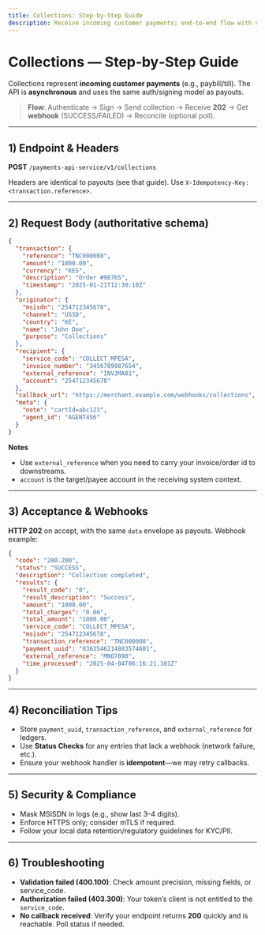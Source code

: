 ```yaml
---
title: Collections: Step‑by‑Step Guide
description: Receive incoming customer payments; end‑to‑end flow with signing, acceptance, webhooks, and reconciliation.
---
```


# Collections — Step‑by‑Step Guide

Collections represent **incoming customer payments** (e.g., paybill/till). The API is **asynchronous** and uses the same auth/signing model as payouts.

> **Flow**: Authenticate → Sign → Send collection → Receive **202** → Get **webhook** (SUCCESS/FAILED) → Reconcile (optional poll).

---

## 1) Endpoint & Headers

**POST** `/payments-api-service/v1/collections`

Headers are identical to payouts (see that guide). Use `X-Idempotency-Key: <transaction.reference>`.

---

## 2) Request Body (authoritative schema)

```json
{
  "transaction": {
    "reference": "TNC000008",
    "amount": "1000.00",
    "currency": "KES",
    "description": "Order #98765",
    "timestamp": "2025-01-21T12:30:10Z"
  },
  "originator": {
    "msisdn": "254712345678",
    "channel": "USSD",
    "country": "KE",
    "name": "John Doe",
    "purpose": "Collections"
  },
  "recipient": {
    "service_code": "COLLECT_MPESA",
    "invoice_number": "3456789987654",
    "external_reference": "INVJMA01",
    "account": "254712345678"
  },
  "callback_url": "https://merchant.example.com/webhooks/collections",
  "meta": {
    "note": "cartId=abc123",
    "agent_id": "AGENT456"
  }
}
```

**Notes**
- Use `external_reference` when you need to carry your invoice/order id to downstreams.
- `account` is the target/payee account in the receiving system context.

---

## 3) Acceptance & Webhooks

**HTTP 202** on accept, with the same `data` envelope as payouts. Webhook example:

```json
{
  "code": "200.200",
  "status": "SUCCESS",
  "description": "Collection completed",
  "results": {
    "result_code": "0",
    "result_description": "Success",
    "amount": "1000.00",
    "total_charges": "0.00",
    "total_amount": "1000.00",
    "service_code": "COLLECT_MPESA",
    "msisdn": "254712345678",
    "transaction_reference": "TNC000008",
    "payment_uuid": "8363546214883574601",
    "external_reference": "MNO7890",
    "time_processed": "2025-04-04T06:16:21.101Z"
  }
}
```

---

## 4) Reconciliation Tips

- Store `payment_uuid`, `transaction_reference`, and `external_reference` for ledgers.  
- Use **Status Checks** for any entries that lack a webhook (network failure, etc.).
- Ensure your webhook handler is **idempotent**—we may retry callbacks.

---

## 5) Security & Compliance

- Mask MSISDN in logs (e.g., show last 3–4 digits).  
- Enforce HTTPS only; consider mTLS if required.  
- Follow your local data retention/regulatory guidelines for KYC/PII.

---

## 6) Troubleshooting

- **Validation failed (400.100)**: Check amount precision, missing fields, or service_code.  
- **Authorization failed (403.300)**: Your token’s client is not entitled to the `service_code`.  
- **No callback received**: Verify your endpoint returns **200** quickly and is reachable. Poll status if needed.
